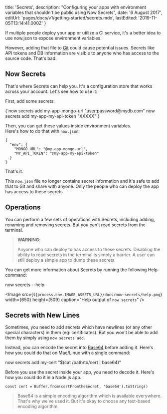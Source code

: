 

  title: 'Secrets',
  description:
    "Configuring your apps with environment variables that shouldn't be public using Now Secrets",
  date: '6 August 2017',
  editUrl: 'pages/docs/v1/getting-started/secrets.mdx',
  lastEdited: '2019-11-05T13:14:41.000Z'
}

If multiple people deploy your app or utilize a CI service, it's a better idea to use <Link href="/docs/getting-started/environment-variables#via-“now.json”">now.json</Link> to expose environment variables.

However, adding that file to [Git](https://en.wikipedia.org/wiki/Git) could cause potential issues. Secrets like API tokens and DB information are visible to anyone who has access to the source code. That's bad.

## Now Secrets

That's where <Now color="#000"/> Secrets can help you. It's a configuration store that works across your account. Let's see how to use it:

First, add some secrets:

<TerminalInput>
  {`now secrets add my-app-mongo-url "user:password@mydb.com"
now secrets add my-app-my-api-token "XXXXX"`}
</TerminalInput>

Then, you can get these values inside environment variables.<br/>
Here's how to do that with `now.json`:

```
{
  "env": {
    "MONGO_URL": "@my-app-mongo-url",
    "MY_API_TOKEN": "@my-app-my-api-token"
  }
}
```

That's it.

This `now.json` file no longer contains secret information and it's safe to add that to Git and share with anyone. Only the people who can deploy the app has access to these secrets.

## Operations

You can perform a few sets of operations with <Now color="#000"/> Secrets, including adding, renaming and removing secrets. But you can't read secrets from the terminal.

> **WARNING**:
>
> Anyone who can deploy to <Now color="#000"/> has access to these secrets. Disabling the ability to read secrets in the terminal is simply a barrier.
> A user can still deploy a simple app to dump these secrets.

You can get more information about <Now color="#000"/> Secrets by running the following Help command:

<TerminalInput>now secrets --help</TerminalInput>

<Image
  src={`${process.env.IMAGE_ASSETS_URL}/docs/now-secrets/help.png`}
  width={650}
  height={509}
  caption="Help output of `now secrets`"
/>

## Secrets with New Lines

Sometimes, you need to add secrets which have newlines (or any other special characters) in them (eg: certificates). But you won't be able to add them by simply using `now secrets add`.

Instead, you can encode the secret into [Base64](https://en.wikipedia.org/wiki/Base64) before adding it. Here's how you could do that on Mac/Linux with a single command:

<TerminalInput>
  now secrets add my-cert "$(cat /path/to/cert | base64)"
</TerminalInput>

Before you use the secret inside your app, you need to decode it. Here's how you could do it in a Node.js app.

```
const cert = Buffer.from(certFromtheSecret, 'base64').toString()
```

> Base64 is a simple encoding algorithm which is available everywhere.<br/>
> That's why we've used it. But it's okay to choose any text-based encoding algorithm.


